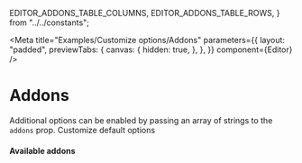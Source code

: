   EDITOR_ADDONS_TABLE_COLUMNS,
  EDITOR_ADDONS_TABLE_ROWS,
} from "../../constants";

<Meta
  title="Examples/Customize options/Addons"
  parameters={{
    layout: "padded",
    previewTabs: {
      canvas: {
        hidden: true,
      },
    },
  }}
  component={Editor}
/>

# Addons

Additional options can be enabled by passing an array of strings to the `addons`
prop. Customize default options

<Canvas>
  <Editor
    addons={[
      "highlight",
      "emoji",
      "code-block",
      "block-quote",
      "image-upload",
      "image-upload-unsplash",
      "video-upload",
      "video-embed",
      "paste-unformatted",
      "undo",
      "redo",
      "attachments",
      "table",
      "text-color",
      "callout",
      "todo-list",
    ]}
  />
</Canvas>

#### **Available addons**

<Table columns={EDITOR_ADDONS_TABLE_COLUMNS} rows={EDITOR_ADDONS_TABLE_ROWS} />
